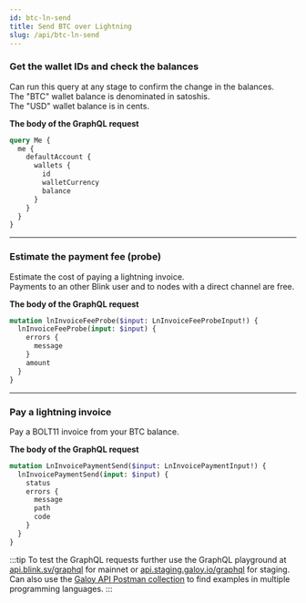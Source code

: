 ```yaml
---
id: btc-ln-send
title: Send BTC over Lightning
slug: /api/btc-ln-send
---
```



<AuthProvider>

  <SetApiEndpoint />

  <SetAuthToken />

### Get the wallet IDs and check the balances

Can run this query at any stage to confirm the change in the balances.<br />
The "BTC" wallet balance is denominated in satoshis.<br />
The "USD" wallet balance is in cents.

**The body of the GraphQL request**

```graphql
query Me {
  me {
    defaultAccount {
      wallets {
        id
        walletCurrency
        balance
      }
    }
  }
}
```
  <GetWalletDataBtc />

---

### Estimate the payment fee (probe)

Estimate the cost of paying a lightning invoice. <br />
Payments to an other Blink user and to nodes with a direct channel are free.

**The body of the GraphQL request**

```graphql
mutation lnInvoiceFeeProbe($input: LnInvoiceFeeProbeInput!) {
  lnInvoiceFeeProbe(input: $input) {
    errors {
      message
    }
    amount
  }
}
```

  <LnInvoiceFeeProbe />

---

### Pay a lightning invoice

Pay a BOLT11 invoice from your BTC balance.

**The body of the GraphQL request**

```graphql
mutation LnInvoicePaymentSend($input: LnInvoicePaymentInput!) {
  lnInvoicePaymentSend(input: $input) {
    status
    errors {
      message
      path
      code
    }
  }
}
```

  <LnInvoicePaymentSend />

</AuthProvider>

:::tip
To test the GraphQL requests further use the GraphQL playground at [api.blink.sv/graphql](https://api.blink.sv/graphql) for mainnet or [api.staging.galoy.io/graphql](https://api.staging.galoy.io/graphql) for staging.
Can also use the [Galoy API Postman collection](https://documenter.getpostman.com/view/29391384/2s9YCAQq3z#ac3751d8-c116-408b-9129-d6e365da590b) to find examples in multiple programming languages.
:::
